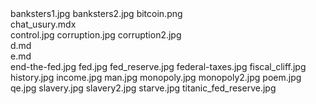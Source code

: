     
<PopImage className="float-right clear-right sm:m-1 sm:ml-4" src={JPG_banksters1_jpg} alt="banksters1.jpg">
	banksters1.jpg
</PopImage>
<PopImage className="float-left clear-left sm:m-1 sm:mr-4" src={JPG_banksters2_jpg} alt="banksters2.jpg">
	banksters2.jpg
</PopImage>
<PopImage className="float-right clear-right sm:m-1 sm:ml-4" src={PNG_bitcoin_png} alt="bitcoin.png">
	bitcoin.png
</PopImage>
<div className="w-full md:max-w-[80rem] float-right italic">
	<MDX_chat_usury_mdx />
	chat_usury.mdx
</div>
<PopImage className="float-left clear-left sm:m-1 sm:mr-4" src={JPG_control_jpg} alt="control.jpg">
	control.jpg
</PopImage>
<PopImage className="float-right clear-right sm:m-1 sm:ml-4" src={JPG_corruption_jpg} alt="corruption.jpg">
	corruption.jpg
</PopImage>
<PopImage className="float-left clear-left sm:m-1 sm:mr-4" src={JPG_corruption2_jpg} alt="corruption2.jpg">
	corruption2.jpg
</PopImage>
<div className="w-full md:max-w-[80rem] float-right italic">
	<MD_d_md />
	d.md
</div>
<div className="w-full md:max-w-[80rem] float-right italic">
	<MD_e_md />
	e.md
</div>
<PopImage className="float-right clear-right sm:m-1 sm:ml-4" src={JPG_end_the_fed_jpg} alt="end-the-fed.jpg">
	end-the-fed.jpg
</PopImage>
<PopImage className="float-left clear-left sm:m-1 sm:mr-4" src={JPG_fed_jpg} alt="fed.jpg">
	fed.jpg
</PopImage>
<PopImage className="float-right clear-right sm:m-1 sm:ml-4" src={JPG_fed_reserve_jpg} alt="fed_reserve.jpg">
	fed_reserve.jpg
</PopImage>
<PopImage className="float-left clear-left sm:m-1 sm:mr-4" src={JPG_federal_taxes_jpg} alt="federal-taxes.jpg">
	federal-taxes.jpg
</PopImage>
<PopImage className="float-right clear-right sm:m-1 sm:ml-4" src={JPG_fiscal_cliff_jpg} alt="fiscal_cliff.jpg">
	fiscal_cliff.jpg
</PopImage>
<PopImage className="float-left clear-left sm:m-1 sm:mr-4" src={JPG_history_jpg} alt="history.jpg">
	history.jpg
</PopImage>
<PopImage className="float-right clear-right sm:m-1 sm:ml-4" src={JPG_income_jpg} alt="income.jpg">
	income.jpg
</PopImage>
<PopImage className="float-left clear-left sm:m-1 sm:mr-4" src={JPG_man_jpg} alt="man.jpg">
	man.jpg
</PopImage>
<PopImage className="float-right clear-right sm:m-1 sm:ml-4" src={JPG_monopoly_jpg} alt="monopoly.jpg">
	monopoly.jpg
</PopImage>
<PopImage className="float-left clear-left sm:m-1 sm:mr-4" src={JPG_monopoly2_jpg} alt="monopoly2.jpg">
	monopoly2.jpg
</PopImage>
<PopImage className="float-right clear-right sm:m-1 sm:ml-4" src={JPG_poem_jpg} alt="poem.jpg">
	poem.jpg
</PopImage>
<PopImage className="float-left clear-left sm:m-1 sm:mr-4" src={JPG_qe_jpg} alt="qe.jpg">
	qe.jpg
</PopImage>
<PopImage className="float-right clear-right sm:m-1 sm:ml-4" src={JPG_slavery_jpg} alt="slavery.jpg">
	slavery.jpg
</PopImage>
<PopImage className="float-left clear-left sm:m-1 sm:mr-4" src={JPG_slavery2_jpg} alt="slavery2.jpg">
	slavery2.jpg
</PopImage>
<PopImage className="float-right clear-right sm:m-1 sm:ml-4" src={JPG_starve_jpg} alt="starve.jpg">
	starve.jpg
</PopImage>
<PopImage className="float-left clear-left sm:m-1 sm:mr-4" src={JPG_titanic_fed_reserve_jpg} alt="titanic_fed_reserve.jpg">
	titanic_fed_reserve.jpg
</PopImage>
